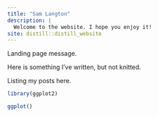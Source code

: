 ```yaml
---
title: "Sam Langton"
description: |
  Welcome to the website. I hope you enjoy it!
site: distill::distill_website
---
```


Landing page message.

Here is something I've written, but not knitted.

Listing my posts here.

```r
library(ggplot2)

ggplot()
```

